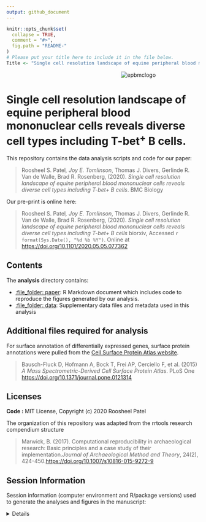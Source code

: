```yaml
---
output: github_document
---
```


```r
knitr::opts_chunk$set(
  collapse = TRUE,
  comment = "#>",
  fig.path = "README-"
)
# Please put your title here to include it in the file below.
Title <- "Single cell resolution landscape of equine peripheral blood mononuclear cells reveals diverse cell types including T-bet<sup>+</sup> B cells."
```

|                                                                             ![epbmclogo](analysis/data/derived_data/horse_DNA_image.png#style=centerme)                                                   

# Single cell resolution landscape of equine peripheral blood mononuclear cells reveals diverse cell types including T-bet<sup>+</sup> B cells.

This repository contains the data analysis scripts and code for our paper:

> Roosheel S. Patel*, Joy E. Tomlinson*, Thomas J. Divers, Gerlinde R. Van de Walle, Brad R. Rosenberg, (2020). *Single cell resolution landscape of equine peripheral blood mononuclear cells reveals diverse cell types including T-bet+ B cells*. BMC Biology <DOI pending>

Our pre-print is online here:

> Roosheel S. Patel*, Joy E. Tomlinson*, Thomas J. Divers, Gerlinde R. Van de Walle, Brad R. Rosenberg, (2020). *Single cell resolution landscape of equine peripheral blood mononuclear cells reveals diverse cell types including T-bet+ B cells* biorxiv, Accessed `r format(Sys.Date(), "%d %b %Y")`. Online at <https://doi.org/10.1101/2020.05.05.077362>

## Contents

The **analysis** directory contains:

  - [:file\_folder: paper](/analysis/paper): R Markdown document which includes code to reproduce the figures generated by our analysis.
  - [:file\_folder: data](/analysis/data): Supplementary data files and metadata used in this analysis

## Additional files required for analysis

For surface annotation of differentially expressed genes, surface protein annotations were pulled from the [Cell Surface Protein Atlas website](https://wlab.ethz.ch/cspa/#abstract). 

> Bausch-Fluck D, Hofmann A, Bock T, Frei AP, Cerciello F, et al. (2015) *A Mass Spectrometric-Derived Cell Surface Protein Atlas*. PLoS One <https://doi.org/10.1371/journal.pone.0121314>

## Licenses

**Code :** MIT License, Copyright (c) 2020 Roosheel Patel

The organization of this repository was adapted from the rrtools research compendium structure

> Marwick, B. (2017). Computational reproducibility in archaeological research: Basic principles and a case study of their implementation.*Journal of Archaeological Method and Theory*, 24(2), 424-450.<https://doi.org/10.1007/s10816-015-9272-9>

## Session Information

Session information (computer environment and R/package versions) used to generate the analyses and figures in the manuscript:

<details>
>R version 3.6.2 (2019-12-12)
Platform: x86_64-pc-linux-gnu (64-bit)
Running under: CentOS Linux 7 (Core)
>Matrix products: default
BLAS/LAPACK: /hpc/packages/minerva-centos7/intel/parallel_studio_xe_2019/compilers_and_libraries_2019.0.117/linux/mkl/lib/intel64_lin/libmkl_gf_lp64.so
>Random number generation:
 RNG:     Mersenne-Twister 
 Normal:  Inversion 
 Sample:  Rounding 
>locale:
 [1] LC_CTYPE=en_US.UTF-8       LC_NUMERIC=C              
 [3] LC_TIME=en_US.UTF-8        LC_COLLATE=en_US.UTF-8    
 [5] LC_MONETARY=en_US.UTF-8    LC_MESSAGES=en_US.UTF-8   
 [7] LC_PAPER=en_US.UTF-8       LC_NAME=C                 
 [9] LC_ADDRESS=C               LC_TELEPHONE=C            
[11] LC_MEASUREMENT=en_US.UTF-8 LC_IDENTIFICATION=C     
>other attached packages:
 [1] readr_1.4.0          modelr_0.1.8         tidyr_1.1.2          reshape2_1.4.4       here_1.0.0           circlize_0.4.11      ComplexHeatmap_2.2.0
 [8] GEOquery_2.54.1      factoextra_1.0.7     cluster_2.1.0        openxlsx_4.2.3       legocolors_0.2.0     ggforce_0.3.2        ggtree_2.0.4        
[15] viridis_0.5.1        viridisLite_0.3.0    BiocManager_1.30.10  jntools_0.1.0        mgsub_1.7.2          ape_5.4-1            patchwork_1.1.0     
[22] dplyr_1.0.2          edgeR_3.28.1         limma_3.42.2         scales_1.1.1         lemon_0.4.5          ggpubr_0.4.0         readxl_1.3.1        
[29] ggrepel_0.8.2        RColorBrewer_1.1-2   ggnetwork_0.5.8      sctransform_0.2.0    uwot_0.1.9           rlang_0.4.9          rrtools_0.1.0       
[36] future_1.20.1        clustree_0.4.3       ggraph_2.0.4         ggplot2_3.3.2        gdata_2.18.0         cowplot_1.1.0        gtools_3.8.2        
[43] tibble_3.0.4         AnnotationDbi_1.48.0 IRanges_2.20.2       S4Vectors_0.24.4     Biobase_2.46.0       BiocGenerics_0.32.0  Matrix_1.2-18       
[50] renv_0.12.3          Seurat_3.1.0        
>loaded via a namespace (and not attached):
  [1] reticulate_1.18       tidyselect_1.1.0      RSQLite_2.2.1         htmlwidgets_1.5.2     Rtsne_0.15            devtools_2.3.2       
  [7] munsell_0.5.0         codetools_0.2-18      ica_1.0-2             miniUI_0.1.1.1        withr_2.3.0           colorspace_2.0-0     
 [13] knitr_1.30            rstudioapi_0.13       ROCR_1.0-11           ggsignif_0.6.0        tensor_1.5            listenv_0.8.0        
 [19] labeling_0.4.2        git2r_0.27.1          polyclip_1.10-0       bit64_4.0.5           farver_2.0.3          rprojroot_2.0.2      
 [25] treeio_1.10.0         parallelly_1.21.0     vctrs_0.3.5           generics_0.1.0        xfun_0.19             R6_2.5.0             
 [31] clue_0.3-58           graphlayouts_0.7.1    rsvd_1.0.3            locfit_1.5-9.4        spatstat.utils_1.17-0 assertthat_0.2.1     
 [37] promises_1.1.1        gtable_0.3.0          globals_0.14.0        processx_3.4.5        goftest_1.2-2         tidygraph_1.2.0      
 [43] clisymbols_1.2.0      GlobalOptions_0.1.2   splines_3.6.1         rstatix_0.6.0         lazyeval_0.2.2        broom_0.7.2          
 [49] yaml_2.2.1            abind_1.4-5           backports_1.2.1       httpuv_1.5.4          tools_3.6.1           usethis_1.6.3        
 [55] bookdown_0.21         ellipsis_0.3.1        sessioninfo_1.1.1     ggridges_0.5.2        Rcpp_1.0.5            plyr_1.8.6           
 [61] purrr_0.3.4           ps_1.5.0              prettyunits_1.1.1     rpart_4.1-15          deldir_0.2-3          GetoptLong_1.0.4     
 [67] pbapply_1.4-3         zoo_1.8-8             haven_2.3.1           fs_1.5.0              magrittr_2.0.1        data.table_1.13.4    
 [73] lmtest_0.9-38         RANN_2.6.1            fitdistrplus_1.1-3    matrixStats_0.57.0    pkgload_1.1.0         hms_0.5.3            
 [79] mime_0.9              evaluate_0.14         xtable_1.8-4          rio_0.5.16            shape_1.4.5           gridExtra_2.3        
 [85] testthat_3.0.0        compiler_3.6.1        KernSmooth_2.23-18    crayon_1.3.4          htmltools_0.5.0       mgcv_1.8-33          
 [91] later_1.1.0.1         DBI_1.1.0             tweenr_1.0.1          MASS_7.3-53           car_3.0-10            cli_2.2.0            
 [97] igraph_1.2.6          forcats_0.5.0         pkgconfig_2.0.3       rvcheck_0.1.8         foreign_0.8-71        plotly_4.9.2.1       
[103] xml2_1.3.2            stringr_1.4.0         callr_3.5.1           digest_0.6.27         RcppAnnoy_0.0.17      spatstat.data_1.5-2  
[109] rmarkdown_2.5         cellranger_1.1.0      leiden_0.3.6          tidytree_0.3.3        curl_4.3              shiny_1.5.0          
[115] rjson_0.2.20          lifecycle_0.2.0       nlme_3.1-150          jsonlite_1.7.1        carData_3.0-4         desc_1.2.0           
[121] fansi_0.4.1           pillar_1.4.7          lattice_0.20-41       fastmap_1.0.1         httr_1.4.2            pkgbuild_1.1.0       
[127] survival_3.2-7        glue_1.4.2            remotes_2.2.0         zip_2.1.1             spatstat_1.64-1       png_0.1-7            
[133] bit_4.0.4             stringi_1.5.3         blob_1.2.1            memoise_1.1.0         irlba_2.3.3           future.apply_1.6.0   
